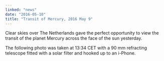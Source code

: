 ```yaml
---
linked: "news"
date: "2016-05-10"
title: "Transit of Mercury, 2016 May 9"
---
```


Clear skies over The Netherlands gave the perfect opportunity to view the
transit of the planet  Mercury across the face of the sun yesterday. 

The following photo was taken at 13:34 CET with a 90 mm refracting telescope
fitted with a solar  filter and hooked up to an i-Phone. 

<PublishDate />

